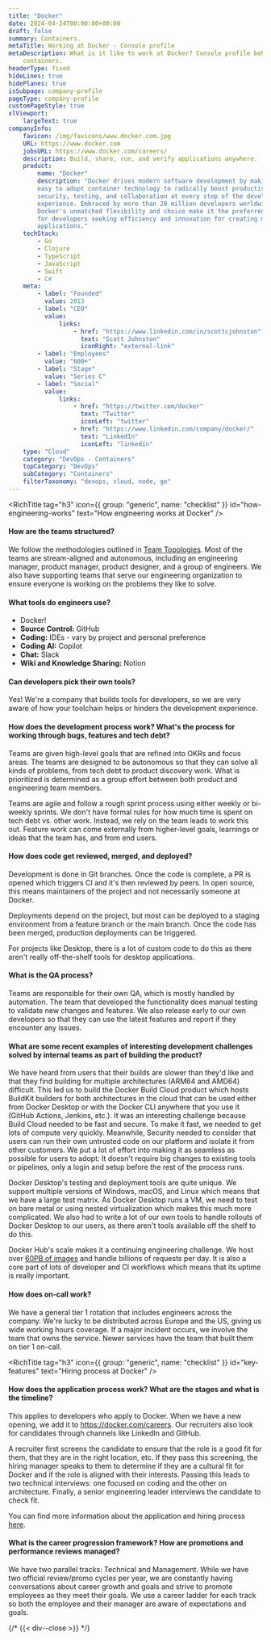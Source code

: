 ```yaml
---
title: "Docker"
date: 2024-04-24T00:00:00+00:00
draft: false
summary: Containers.
metaTitle: Working at Docker - Console profile
metaDescription: What is it like to work at Docker? Console profile behind the scenes at Docker -
    containers.
headerType: fixed
hideLines: true
hidePlanes: true
isSubpage: company-profile
pageType: company-profile
customPageStyle: true
xlViewport:
    largeText: true
companyInfo:
    favicon: /img/favicons/www.docker.com.jpg
    URL: https://www.docker.com
    jobsURL: https://www.docker.com/careers/
    description: Build, share, run, and verify applications anywhere.
    product:
        name: "Docker"
        description: "Docker drives modern software development by making it 
        easy to adopt container technology to radically boost productivity, 
        security, testing, and collaboration at every step of the developer 
        experience. Embraced by more than 20 million developers worldwide, 
        Docker's unmatched flexibility and choice make it the preferred tool 
        for developers seeking efficiency and innovation for creating modern 
        applications."
    techStack:
        - Go
        - Clojure
        - TypeScript
        - JavaScript
        - Swift
        - C#
    meta:
        - label: "Founded"
          value: 2013
        - label: "CEO"
          value:
              links:
                  - href: "https://www.linkedin.com/in/scottcjohnston"
                    text: "Scott Johnston"
                    iconRight: "external-link"
        - label: "Employees"
          value: "600+"
        - label: "Stage"
          value: "Series C"
        - label: "Social"
          value:
              links:
                  - href: "https://twitter.com/docker"
                    text: "Twitter"
                    iconLeft: "twitter"
                  - href: "https://www.linkedin.com/company/docker/"
                    text: "LinkedIn"
                    iconLeft: "linkedin"
    type: "Cloud"
    category: "DevOps - Containers"
    topCategory: "DevOps"
    subCategory: "Containers"
    filterTaxonomy: "devops, cloud, node, go"
---
```


<span id="wrapper-1" className="nav-anchor" anchor-name="how-engineering-works"></span>

<RichTitle tag="h3" icon={{ group: "generic", name: "checklist" }} id="how-engineering-works" text="How engineering works at Docker" />

#### How are the teams structured?

We follow the methodologies outlined in [Team
Topologies](https://teamtopologies.com). Most of the teams are stream-aligned
and autonomous, including an engineering manager, product manager, product
designer, and a group of engineers. We also have supporting teams that serve our
engineering organization to ensure everyone is working on the problems they like
to solve.

#### What tools do engineers use?

-   Docker!
-   **Source Control:** GitHub
-   **Coding:** IDEs - vary by project and personal preference
-   **Coding AI:** Copilot
-   **Chat:** Slack
-   **Wiki and Knowledge Sharing:** Notion

#### Can developers pick their own tools?

Yes! We're a company that builds tools for developers, so we are very aware of
how your toolchain helps or hinders the development experience.

#### How does the development process work? What's the process for working through bugs, features and tech debt?

Teams are given high-level goals that are refined into OKRs and focus areas. The
teams are designed to be autonomous so that they can solve all kinds of
problems, from tech debt to product discovery work. What is prioritized is
determined as a group effort between both product and engineering team members.

Teams are agile and follow a rough sprint process using either weekly or
bi-weekly sprints. We don't have formal rules for how much time is spent on tech
debt vs. other work. Instead, we rely on the team leads to work this out.
Feature work can come externally from higher-level goals, learnings or ideas
that the team has, and from end users.

#### How does code get reviewed, merged, and deployed?

Development is done in Git branches. Once the code is complete, a PR is opened
which triggers CI and it's then reviewed by peers. In open source, this means
maintainers of the project and not necessarily someone at Docker.

Deployments depend on the project, but most can be deployed to a staging
environment from a feature branch or the main branch. Once the code has been
merged, production deployments can be triggered.

For projects like Desktop, there is a lot of custom code to do this as there
aren't really off-the-shelf tools for desktop applications.

#### What is the QA process?

Teams are responsible for their own QA, which is mostly handled by automation.
The team that developed the functionality does manual testing to validate new
changes and features. We also release early to our own developers so that they
can use the latest features and report if they encounter any issues.

#### What are some recent examples of interesting development challenges solved by internal teams as part of building the product?

We have heard from users that their builds are slower than they'd like and that
they find building for multiple architectures (ARM64 and AMD64) difficult. This
led us to build the Docker Build Cloud product which hosts BuildKit builders for
both architectures in the cloud that can be used either from Docker Desktop or
with the Docker CLI anywhere that you use it (GitHub Actions, Jenkins, etc.). It
was an interesting challenge because Build Cloud needed to be fast and secure.
To make it fast, we needed to get lots of compute very quickly. Meanwhile,
Security needed to consider that users can run their own untrusted code on our
platform and isolate it from other customers. We put a lot of effort into making
it as seamless as possible for users to adopt: It doesn't require big changes to
existing tools or pipelines, only a login and setup before the rest of the
process runs.

Docker Desktop's testing and deployment tools are quite unique. We support
multiple versions of Windows, macOS, and Linux which means that we have a large
test matrix. As Docker Desktop runs a VM, we need to test on bare metal or using
nested virtualization which makes this much more complicated. We also had to
write a lot of our own tools to handle rollouts of Docker Desktop to our users,
as there aren't tools available off the shelf to do this.

Docker Hub's scale makes it a continuing engineering challenge. We host over
[60PB of images](https://twitter.com/scottcjohnston/status/1753041815559631270)
and handle billions of requests per day. It is also a core part of lots of
developer and CI workflows which means that its uptime is really important.

#### How does on-call work?

We have a general tier 1 rotation that includes engineers across the company.
We're lucky to be distributed across Europe and the US, giving us wide working
hours coverage. If a major incident occurs, we involve the team that owns the
service. Newer services have the team that built them on tier 1 on-call.

<span id="wrapper-2" className="nav-anchor" anchor-name="hiring-process"></span>

<RichTitle tag="h3" icon={{ group: "generic", name: "checklist" }} id="key-features" text="Hiring process at Docker" />

#### How does the application process work? What are the stages and what is the timeline?

This applies to developers who apply to Docker. When we have a new opening, we
add it to https://docker.com/careers. Our recruiters also look for candidates
through channels like LinkedIn and GitHub.

A recruiter first screens the candidate to ensure that the role is a good fit
for them, that they are in the right location, etc. If they pass this screening,
the hiring manager speaks to them to determine if they are a cultural fit for
Docker and if the role is aligned with their interests. Passing this leads to
two technical interviews: one focused on coding and the other on architecture.
Finally, a senior engineering leader interviews the candidate to check fit.

You can find more information about the
application and hiring process [here](https://www.docker.com/careers/hiring-onboarding/).

#### What is the career progression framework? How are promotions and performance reviews managed?

We have two parallel tracks: Technical and Management. While we have two
official review/promo cycles per year, we are constantly having conversations
about career growth and goals and strive to promote employees as they meet their
goals. We use a career ladder for each track so both the employee and their
manager are aware of expectations and goals.

{/* {{< div--close >}} */}
